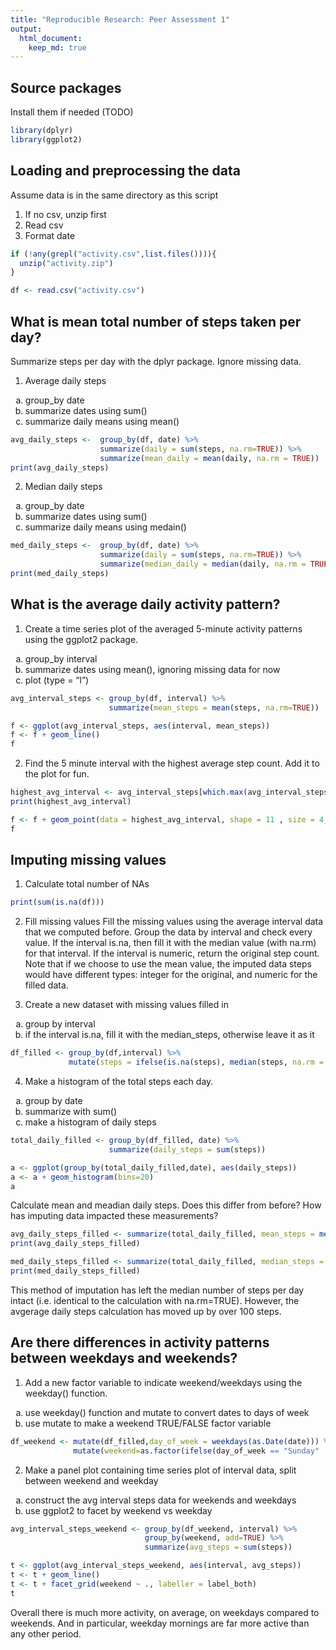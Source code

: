 ```yaml
---
title: "Reproducible Research: Peer Assessment 1"
output: 
  html_document:
    keep_md: true
---
```


## Source packages 
Install them if needed (TODO)
```r
library(dplyr)
library(ggplot2)
```


## Loading and preprocessing the data
Assume data is in the same directory as this script

1. If no csv, unzip first
2. Read csv 
3. Format date

```r
if (!any(grepl("activity.csv",list.files()))){
  unzip("activity.zip")
}

df <- read.csv("activity.csv")

```



## What is mean total number of steps taken per day?
Summarize steps per day with the dplyr package. Ignore missing data. 

1. Average daily steps
  a. group_by date 
  b. summarize dates using sum()
  c. summarize daily means using mean()

```r
avg_daily_steps <-  group_by(df, date) %>% 
                    summarize(daily = sum(steps, na.rm=TRUE)) %>%
                    summarize(mean_daily = mean(daily, na.rm = TRUE))
print(avg_daily_steps)
```

2. Median daily steps
  a. group_by date 
  b. summarize dates using sum()
  c. summarize daily means using medain()
  
```r
med_daily_steps <-  group_by(df, date) %>% 
                    summarize(daily = sum(steps, na.rm=TRUE)) %>%
                    summarize(median_daily = median(daily, na.rm = TRUE))
print(med_daily_steps)
```


## What is the average daily activity pattern?

1. Create a time series plot of the averaged 5-minute activity patterns using the ggplot2 package.
  a. group_by interval
  b. summarize dates using mean(), ignoring missing data for now
  c. plot (type = "l")
  
```r
avg_interval_steps <- group_by(df, interval) %>%
                      summarize(mean_steps = mean(steps, na.rm=TRUE))

f <- ggplot(avg_interval_steps, aes(interval, mean_steps))
f <- f + geom_line()
f
```

2. Find the 5 minute interval with the highest average step count. Add it to the plot for fun. 

```r
highest_avg_interval <- avg_interval_steps[which.max(avg_interval_steps$mean_steps), ]
print(highest_avg_interval)

f <- f + geom_point(data = highest_avg_interval, shape = 11 , size = 4, color = "red")
f
```


## Imputing missing values

1. Calculate total number of NAs
```r
print(sum(is.na(df)))
```

2. Fill missing values
Fill the missing values using the average interval data that we computed before. Group the data by interval and check every value. If the interval is.na, then fill it with the median value (with na.rm) for that interval. If the interval is numeric, return the original step count. Note that if we choose to use the mean value, the imputed data steps would have different types: integer for the original, and numeric for the filled data.  

3. Create a new dataset with missing values filled in
  a. group by interval 
  b. if the interval is.na, fill it with the median_steps, otherwise leave it as it

```r
df_filled <- group_by(df,interval) %>%
             mutate(steps = ifelse(is.na(steps), median(steps, na.rm = TRUE), steps))
```

4. Make a histogram of the total steps each day. 
  a. group by date
  b. summarize with sum()
  c. make a histogram of daily steps
```r
total_daily_filled <- group_by(df_filled, date) %>% 
                      summarize(daily_steps = sum(steps))

a <- ggplot(group_by(total_daily_filled,date), aes(daily_steps))
a <- a + geom_histogram(bins=20)
a
```

Calculate mean and meadian daily steps. Does this differ from before? How has imputing data impacted these measurements?
```r
avg_daily_steps_filled <- summarize(total_daily_filled, mean_steps = mean(daily_steps))
print(avg_daily_steps_filled)

med_daily_steps_filled <- summarize(total_daily_filled, median_steps = median(daily_steps))
print(med_daily_steps_filled)
```

This method of imputation has left the median number of steps per day intact (i.e. identical to the calculation with na.rm=TRUE). However, the avgerage daily steps calculation has moved up by over 100 steps. 

## Are there differences in activity patterns between weekdays and weekends?

1. Add a new factor variable to indicate weekend/weekdays using the weekday() function.
  a. use weekday() function and mutate to convert dates to days of week
  b. use mutate to make a weekend TRUE/FALSE factor variable

```r
df_weekend <- mutate(df_filled,day_of_week = weekdays(as.Date(date))) %>%
              mutate(weekend=as.factor(ifelse(day_of_week == "Sunday" | day_of_week == "Saturday", TRUE, FALSE)))
```

2. Make a panel plot containing time series plot of interval data, split between weekend and weekday 
  a. construct the avg interval steps data  for weekends and weekdays
  b. use ggplot2 to facet by weekend vs weekday

```r
avg_interval_steps_weekend <- group_by(df_weekend, interval) %>%
                              group_by(weekend, add=TRUE) %>%
                              summarize(avg_steps = sum(steps))
```

```r
t <- ggplot(avg_interval_steps_weekend, aes(interval, avg_steps))
t <- t + geom_line()
t <- t + facet_grid(weekend ~ ., labeller = label_both)
t 
```

Overall there is much more activity, on average, on weekdays compared to weekends. And in particular, weekday mornings are far more active than any other period. 
